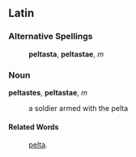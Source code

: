 ==Latin==
===Alternative Spellings===
:'''peltasta''', '''peltastae''', ''m''
===Noun===
'''peltastes''', '''peltastae''', ''m''

: a soldier armed with the pelta
====Related Words====
: [[pelta]].
